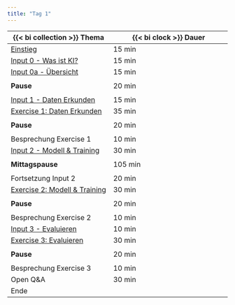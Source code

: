 ```yaml
---
title: "Tag 1"
---
```


| {{< bi collection >}} Thema | {{< bi clock >}} Dauer | Start | 
|-------|--------|
| [Einstieg](vorstellung.qmd) | 15 min | 8:50 | 
| [Input 0 - Was ist KI?](/slides/0a-was-ist-ki/index.html) | 15 min | 9:05 |
| [Input 0a - Übersicht](/slides/0-overview/index.html) | 15 min | 9:20 |
|
| **Pause** | 20 min | 9:35 |
|
| [Input 1 - Daten Erkunden](/slides/1-daten-erkunden/index.html) | 15 min | 9:55 |
| [Exercise 1: Daten Erkunden](/exercises/1-daten_erkunden.qmd) | 35 min | 10:10 |
|
| **Pause** | 20 min | 10:45 |
|
| Besprechung Exercise 1 | 10 min | 11:05 |
| [Input 2 - Modell & Training](/slides/2-training/index.html) | 30 min | 11:15 |
|
| **Mittagspause** | 105 min | 11:45 |
|
| Fortsetzung Input 2 | 20 min | 13:30 |
| [Exercise 2: Modell & Training](/exercises/2-training.qmd) | 30 min | 13:50 |
|
| **Pause** | 20 min | 14:20 |
|
| Besprechung Exercise 2 | 10 min | 14:40 |
| [Input 3 - Evaluieren](/slides/3-evaluieren/index.html) | 10 min | 14:50 |
| [Exercise 3: Evaluieren](/exercises/3-evaluieren.qmd) | 30 min | 15:00 |
|
| **Pause** | 20 min | 15:30 |
|
| Besprechung Exercise 3 | 10 min | 15:50 |
| Open Q&A | 30 min | 16:00 |
| Ende | | 16:30 |
